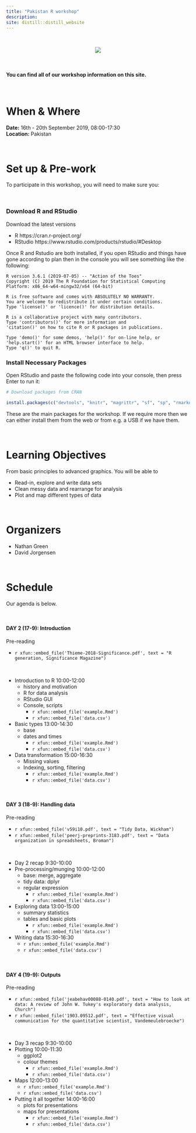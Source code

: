 ```yaml
---
title: "Pakistan R workshop"
description:
site: distill::distill_website
---
```


<br>

<center>![](https://upload.wikimedia.org/wikipedia/commons/5/5a/Derawar_fort-_A_view_of_the_fort_from_the_balcony_of_a_mosque.jpg)</center>
<br>

#### You can find all of our workshop information on this site.  

<br>

# When & Where

**Date:** 16th - 20th September 2019, 08:00-17:30  
**Location:** Pakistan


<br>


# Set up & Pre-work

To participate in this workshop, you will need to make sure you:  


<br>

### Download R and RStudio

Download the latest versions 

* R https://cran.r-project.org/
* RStudio https://www.rstudio.com/products/rstudio/#Desktop

Once R and Rstudio are both installed, if you open RStudio and things have gone according to plan then in the console you will see something like the following:

```
R version 3.6.1 (2019-07-05) -- "Action of the Toes"
Copyright (C) 2019 The R Foundation for Statistical Computing
Platform: x86_64-w64-mingw32/x64 (64-bit)

R is free software and comes with ABSOLUTELY NO WARRANTY.
You are welcome to redistribute it under certain conditions.
Type 'license()' or 'licence()' for distribution details.

R is a collaborative project with many contributors.
Type 'contributors()' for more information and
'citation()' on how to cite R or R packages in publications.

Type 'demo()' for some demos, 'help()' for on-line help, or
'help.start()' for an HTML browser interface to help.
Type 'q()' to quit R.
```

### Install Necessary Packages
Open RStudio and paste the following code into your console, then press Enter to run it:


```r
# Download packages from CRAN

install.packages(c("devtools", "knitr", "magrittr", "sf", "sp", "rmarkdown", "usethis", "ggplot2", "dplyr", "zoo", "reshape2", "scales"))

```


These are the main packages for the workshop.
If we require more then we can either install them from the web or from e.g. a USB if we have them.
 

<br>



# Learning Objectives
 
From basic principles to advanced graphics. You will be able to 

* Read-in, explore and write data sets
* Clean messy data and rearrange for analysis
* Plot and map different types of data


<br>

# Organizers

* Nathan Green
* David Jorgensen


<br>

# Schedule

Our agenda is below. 

<br>

#### DAY 2 (17-9): Introduction

Pre-reading

- `r xfun::embed_file('Thieme-2018-Significance.pdf', text = "R generation, Significance Magazine")`

<br>
   
* Introduction to R 10:00-12:00
  + history and motivation
  + R for data analysis
  + RStudio GUI
  + Console, scripts
    + `r xfun::embed_file('example.Rmd')`  
    + `r xfun::embed_file('data.csv')`
* Basic types 13:00-14:30
  + base
  + dates and times
    + `r xfun::embed_file('example.Rmd')`  
    + `r xfun::embed_file('data.csv')`
* Data transformation 15:00-16:30
  + Missing values
  + Indexing, sorting, filtering
    + `r xfun::embed_file('example.Rmd')`  
    + `r xfun::embed_file('data.csv')`

<br>

#### DAY 3 (18-9): Handling data

Pre-reading

- `r xfun::embed_file('v59i10.pdf', text = "Tidy Data, Wickham")`
- `r xfun::embed_file('peerj-preprints-3183.pdf', text = "Data organization in spreadsheets, Broman")`

<br>

* Day 2 recap 9:30-10:00
* Pre-processing/munging 10:00-12:00
  + base: merge, aggregate
  + tidy data: dplyr
  + regular expression
    + `r xfun::embed_file('example.Rmd')`  
    + `r xfun::embed_file('data.csv')`
* Exploring data 13:00-15:00
  + summary statistics
  + tables and basic plots
    + `r xfun::embed_file('example.Rmd')`  
    + `r xfun::embed_file('data.csv')`
* Writing data 15:30-16:30
    + `r xfun::embed_file('example.Rmd')`  
    + `r xfun::embed_file('data.csv')`

<br>

#### DAY 4 (19-9): Outputs

Pre-reading

- `r xfun::embed_file('jeabehav00088-0140.pdf', text = "How to look at data: A review of John W. Tukey's exploratory data analysis, Church")`
- `r xfun::embed_file('1903.09512.pdf', text = "Effective visual communication for the quantitative scientist, Vandemeulebroecke")`

<br>

* Day 3 recap 9:30-10:00
* Plotting 10:00-11:30
  + ggplot2
  + colour themes
    + `r xfun::embed_file('example.Rmd')`  
    + `r xfun::embed_file('data.csv')`
* Maps 12:00-13:00
  + `r xfun::embed_file('example.Rmd')`  
  + `r xfun::embed_file('data.csv')`
* Putting it all together 14:00-16:00
  + plots for presentations
  + maps for presentations
      + `r xfun::embed_file('example.Rmd')`  
      + `r xfun::embed_file('data.csv')`
